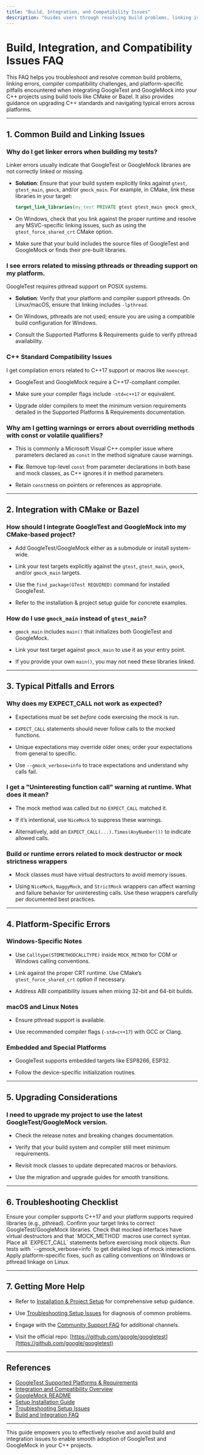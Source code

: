 ```yaml
---
title: "Build, Integration, and Compatibility Issues"
description: "Guides users through resolving build problems, linking issues, compiler compatibility, and typical pitfalls when integrating with CMake or Bazel. Includes advice on upgrading C++ standards and troubleshooting platform-specific errors."
---
```


# Build, Integration, and Compatibility Issues FAQ

This FAQ helps you troubleshoot and resolve common build problems, linking errors, compiler compatibility challenges, and platform-specific pitfalls encountered when integrating GoogleTest and GoogleMock into your C++ projects using build tools like CMake or Bazel. It also provides guidance on upgrading C++ standards and navigating typical errors across platforms.

---

## 1. Common Build and Linking Issues

### Why do I get linker errors when building my tests?
Linker errors usually indicate that GoogleTest or GoogleMock libraries are not correctly linked or missing.

- **Solution**: Ensure that your build system explicitly links against `gtest`, `gtest_main`, `gmock`, and/or `gmock_main`. For example, in CMake, link these libraries in your target:

  ```cmake
  target_link_libraries(my_test PRIVATE gtest gtest_main gmock gmock_main pthread)
  ```

- On Windows, check that you link against the proper runtime and resolve any MSVC-specific linking issues, such as using the `gtest_force_shared_crt` CMake option.

- Make sure that your build includes the source files of GoogleTest and GoogleMock or finds their pre-built libraries.

### I see errors related to missing pthreads or threading support on my platform.
GoogleTest requires pthread support on POSIX systems.

- **Solution**: Verify that your platform and compiler support pthreads. On Linux/macOS, ensure that linking includes `-lpthread`.

- On Windows, pthreads are not used; ensure you are using a compatible build configuration for Windows.

- Consult the Supported Platforms & Requirements guide to verify pthread availability.

### C++ Standard Compatibility Issues
I get compilation errors related to C++17 support or macros like `noexcept`.

- GoogleTest and GoogleMock require a C++17-compliant compiler.

- Make sure your compiler flags include `-std=c++17` or equivalent.

- Upgrade older compilers to meet the minimum version requirements detailed in the Supported Platforms & Requirements documentation.

### Why am I getting warnings or errors about overriding methods with const or volatile qualifiers?

- This is commonly a Microsoft Visual C++ compiler issue where parameters declared as `const` in the method signature cause warnings.

- **Fix**: Remove top-level `const` from parameter declarations in both base and mock classes, as C++ ignores it in method parameters.

- Retain `const`ness on pointers or references as appropriate.

---

## 2. Integration with CMake or Bazel

### How should I integrate GoogleTest and GoogleMock into my CMake-based project?

- Add GoogleTest/GoogleMock either as a submodule or install system-wide.

- Link your test targets explicitly against the `gtest`, `gtest_main`, `gmock`, and/or `gmock_main` targets.

- Use the `find_package(GTest REQUIRED)` command for installed GoogleTest.

- Refer to the installation & project setup guide for concrete examples.

### How do I use `gmock_main` instead of `gtest_main`?

- `gmock_main` includes `main()` that initializes both GoogleTest and GoogleMock.

- Link your test target against `gmock_main` to use it as your entry point.

- If you provide your own `main()`, you may not need these libraries linked.

---

## 3. Typical Pitfalls and Errors

### Why does my EXPECT_CALL not work as expected?

- Expectations must be set *before* code exercising the mock is run.

- `EXPECT_CALL` statements should never follow calls to the mocked functions.

- Unique expectations may override older ones; order your expectations from general to specific.

- Use `--gmock_verbose=info` to trace expectations and understand why calls fail.

### I get a "Uninteresting function call" warning at runtime. What does it mean?

- The mock method was called but no `EXPECT_CALL` matched it.

- If it’s intentional, use `NiceMock` to suppress these warnings.

- Alternatively, add an `EXPECT_CALL(...).Times(AnyNumber())` to indicate allowed calls.

### Build or runtime errors related to mock destructor or mock strictness wrappers

- Mock classes must have virtual destructors to avoid memory issues.

- Using `NiceMock`, `NaggyMock`, and `StrictMock` wrappers can affect warning and failure behavior for uninteresting calls. Use these wrappers carefully per documented best practices.

---

## 4. Platform-Specific Errors

### Windows-Specific Notes

- Use `Calltype(STDMETHODCALLTYPE)` inside `MOCK_METHOD` for COM or Windows calling conventions.

- Link against the proper CRT runtime. Use CMake’s `gtest_force_shared_crt` option if necessary.

- Address ABI compatibility issues when mixing 32-bit and 64-bit builds.

### macOS and Linux Notes

- Ensure pthread support is available.

- Use recommended compiler flags (`-std=c++17`) with GCC or Clang.

### Embedded and Special Platforms

- GoogleTest supports embedded targets like ESP8266, ESP32.

- Follow the device-specific initialization routines.

---

## 5. Upgrading Considerations

### I need to upgrade my project to use the latest GoogleTest/GoogleMock version.

- Check the release notes and breaking changes documentation.

- Verify that your build system and compiler still meet minimum requirements.

- Revisit mock classes to update deprecated macros or behaviors.

- Use the migration and upgrade guides for smooth transitions.

---

## 6. Troubleshooting Checklist

<Steps>
<Step title="Verify Compiler and Platform Support">
Ensure your compiler supports C++17 and your platform supports required libraries (e.g., pthread).
</Step>
<Step title="Check Build Configuration">
Confirm your target links to correct GoogleTest/GoogleMock libraries.
</Step>
<Step title="Validate Mock Classes">
Check that mocked interfaces have virtual destructors and that `MOCK_METHOD` macros use correct syntax.
</Step>
<Step title="Set All Expectations Before Running Code">
Place all `EXPECT_CALL` statements before exercising mock objects.
</Step>
<Step title="Use Diagnostic Flags">
Run tests with `--gmock_verbose=info` to get detailed logs of mock interactions.
</Step>
<Step title="Consult Platform-Specific Tips">
Apply platform-specific fixes, such as calling conventions on Windows or pthread linkage on Linux.
</Step>
</Steps>

---

## 7. Getting More Help

- Refer to [Installation & Project Setup](https://github.com/google/googletest/tree/main/docs/guides/get-started/setup-installation.mdx) for comprehensive setup guidance.

- Use [Troubleshooting Setup Issues](https://github.com/google/googletest/tree/main/docs/guides/get-started/first-test-validation/troubleshooting-setup.mdx) for diagnosis of common problems.

- Engage with the [Community Support FAQ](https://github.com/google/googletest/tree/main/docs/faq/community-support/support-resources-faq.mdx) for additional channels.

- Visit the official repo: [https://github.com/google/googletest](https://github.com/google/googletest)

---

## References

- [GoogleTest Supported Platforms & Requirements](getting-started/prerequisites-installation/supported-platforms-requirements.md)
- [Integration and Compatibility Overview](overview/audience-use-cases-and-integration/integration-and-compatibility.md)
- [GoogleMock README](googlemock/README.md)
- [Setup Installation Guide](guides/get-started/setup-installation.md)
- [Troubleshooting Setup Issues](getting-started/first-test-validation/troubleshooting-setup.md)
- [Build and Integration FAQ](faq/troubleshooting/build-integration-faq.md)

---

This guide empowers you to effectively resolve and avoid build and integration issues to enable smooth adoption of GoogleTest and GoogleMock in your C++ projects.